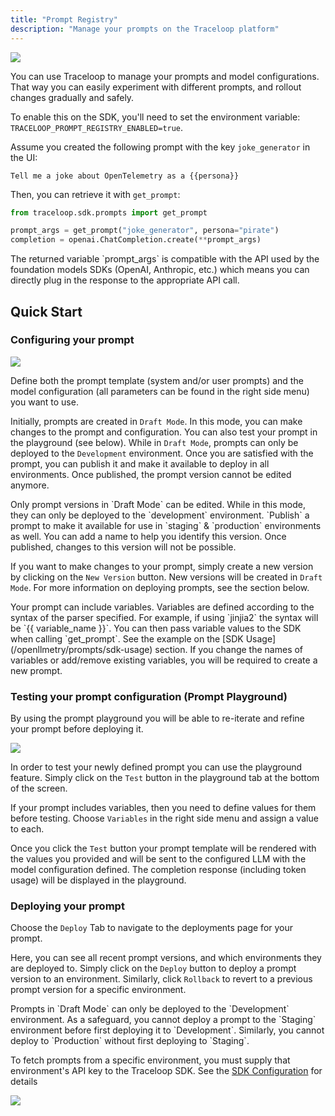 ```yaml
---
title: "Prompt Registry"
description: "Manage your prompts on the Traceloop platform"
---
```


<Frame>
  <img src="/img/prompt_configuration.png" />
</Frame>

You can use Traceloop to manage your prompts and model configurations.
That way you can easily experiment with different prompts, and rollout changes gradually and safely.

To enable this on the SDK, you'll need to set the environment variable: `TRACELOOP_PROMPT_REGISTRY_ENABLED=true`.

Assume you created the following prompt with the key `joke_generator` in the UI:

```
Tell me a joke about OpenTelemetry as a {{persona}}
```

Then, you can retrieve it with `get_prompt`:

```python
from traceloop.sdk.prompts import get_prompt

prompt_args = get_prompt("joke_generator", persona="pirate")
completion = openai.ChatCompletion.create(**prompt_args)
```

<Tip>
  The returned variable `prompt_args` is compatible with the API used by the
  foundation models SDKs (OpenAI, Anthropic, etc.) which means you can directly
  plug in the response to the appropriate API call.
</Tip>

## Quick Start

### Configuring your prompt

<Frame>
  <img src="/img/prompt_configuration.png" />
</Frame>

Define both the prompt template (system and/or user prompts) and the model configuration (all parameters can be found in the right side menu) you want to use.

Initially, prompts are created in `Draft Mode`. In this mode, you can make changes to the prompt and configuration. You can also test your prompt in the playground (see below). While in `Draft Mode`, prompts can only be deployed to the `Development` environment.
Once you are satisfied with the prompt, you can publish it and make it available to deploy in all environments. Once published, the prompt version cannot be edited anymore.

<Note>
  Only prompt versions in `Draft Mode` can be edited. While in this mode, they
  can only be deployed to the `development` environment. `Publish` a prompt to
  make it available for use in `staging` & `production` environments as well.
  You can add a name to help you identify this version. Once published, changes
  to this version will not be possible.
</Note>

If you want to make changes to your prompt, simply create a new version by clicking on the `New Version` button. New versions will be created in `Draft Mode`.
For more information on deploying prompts, see the section below.

<Note>
  Your prompt can include variables. Variables are defined according to the
  syntax of the parser specified. For example, if using `jinjia2` the syntax
  will be `{{ variable_name }}`. You can then pass variable values to the SDK
  when calling `get_prompt`. See the example on the [SDK
  Usage](/openllmetry/prompts/sdk-usage) section.
</Note>

<Note>
  If you change the names of variables or add/remove existing variables, you
  will be required to create a new prompt.
</Note>

### Testing your prompt configuration (Prompt Playground)

By using the prompt playground you will be able to re-iterate and refine your prompt before deploying it.

<Frame>
  <img src="/img/prompt_playground.png" />
</Frame>

In order to test your newly defined prompt you can use the playground feature.
Simply click on the `Test` button in the playground tab at the bottom of the screen.

If your prompt includes variables, then you need to define values for them before testing.
Choose `Variables` in the right side menu and assign a value to each.

Once you click the `Test` button your prompt template will be rendered with the values you provided and will be sent to the configured LLM with the model configuration defined.
The completion response (including token usage) will be displayed in the playground.

### Deploying your prompt

Choose the `Deploy` Tab to navigate to the deployments page for your prompt.

Here, you can see all recent prompt versions, and which environments they are deployed to.
Simply click on the `Deploy` button to deploy a prompt version to an environment. Similarly, click `Rollback` to revert to a previous prompt version for a specific environment.

<Note>
  Prompts in `Draft Mode` can only be deployed to the `Development` environment.
</Note>

<Note>
  As a safeguard, you cannot deploy a prompt to the `Staging` environment before
  first deploying it to `Development`. Similarly, you cannot deploy to
  `Production` without first deploying to `Staging`.
</Note>

To fetch prompts from a specific environment, you must supply that environment's API key to the Traceloop SDK. See the [SDK Configuration](/openllmetry/configuration#api-key) for details

<Frame>
  <img src="/img/prompt_deployment.png" />
</Frame>
